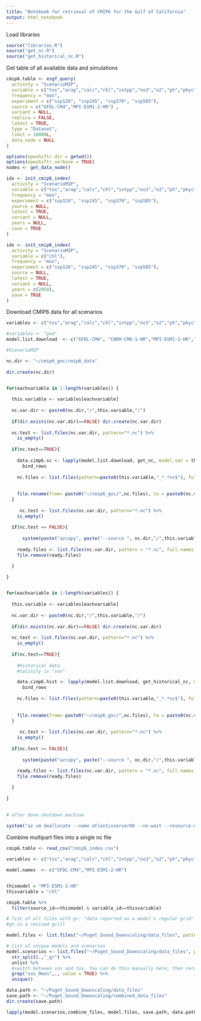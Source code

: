 ```yaml
---
title: "Notebook for retrieval of CMIP6 for the Gulf of California"
output: html_notebook
---
```


Load libraries
```r
source("libraries.R")
source("get_nc.R")
source("get_historical_nc.R")


```


Get table of all available data and simulations
```r

cmip6.table <- esgf_query(
  activity = "ScenarioMIP",
  variable = c("tos","arag","calc","chl","intpp","no3","o2","ph","phyc","po4","si","sos","talk"),
  frequency = "mon",
  experiment = c("ssp126", "ssp245", "ssp370", "ssp585"),
  source = c("GFDL-CM4","MPI-ESM1-2-HR") ,
  variant = NULL,
  replica = FALSE,
  latest = TRUE,
  type = "Dataset",
  limit = 10000L,
  data_node = NULL
)

options(epwshiftr.dir = getwd())
options(epwshiftr.verbose = TRUE)
nodes <- get_data_node()

idx <- init_cmip6_index(
  activity = "ScenarioMIP",
  variable = c("tos","arag","calc","chl","intpp","no3","o2","ph","phyc","po4","si","sos","talk"),
  frequency = "mon",
  experiment = c("ssp126", "ssp245", "ssp370", "ssp585"),
  source = NULL,
  latest = TRUE,
  variant = NULL,
  years = NULL,
  save = TRUE
)

idx <- init_cmip6_index(
  activity = "ScenarioMIP",
  variable = c("chl"),
  frequency = "mon",
  experiment = c("ssp126", "ssp245", "ssp370", "ssp585"),
  source = NULL,
  latest = TRUE,
  variant = NULL,
  years = c(2050),
  save = TRUE
)


```


Download CMIP6 data for all scenarios
```r

variables <- c("tos","arag","calc","chl","intpp","no3","o2","ph","phyc","po4","si","sos","talk")

#variables <- "po4"
model.list.download  <- c("GFDL-CM4", "CNRM-CM6-1-HR","MPI-ESM1-2-HR","CMCC-CM2-SR5")

#ScenarioMIP

nc.dir <- "~/cmip6_goc/cmip6_data"
                       
dir.create(nc.dir)


for(eachvariable in 1:length(variables)) {
  
  this.variable <- variables[eachvariable]
  
  nc.var.dir <- paste0(nc.dir,"/",this.variable,"/")
  
  if(dir.exists(nc.var.dir)==FALSE) dir.create(nc.var.dir)
  
  nc.test <- list.files(nc.var.dir, pattern="*.nc") %>% 
    is_empty()
  
  if(nc.test==TRUE){
    
    data.cimp6.sc <- lapply(model.list.download, get_nc, model.var = this.variable) %>% 
      bind_rows
    
    nc.files <- list.files(pattern=paste0(this.variable,"_*.*nc$"), full.names = FALSE)
    
    
    file.rename(from= paste0("~/cmip6_goc/",nc.files), to = paste0(nc.var.dir,nc.files))                     
  }
    
     nc.test <- list.files(nc.var.dir, pattern="*.nc") %>% 
    is_empty()
  
  if(nc.test == FALSE){
    
      system(paste("azcopy", paste("--source ", nc.dir,"/",this.variable,sep=""), paste("--destination https://morzariacedostorage.blob.core.windows.net/cmipdata/",this.variable," ",sep=""),"--dest-key /3zI0x7ZAKvovl5kmIQ9FwJ9lqtPn3PAn5H0dJ9Iwt5b47lOPuVkZZK/0p2dOrq81xZ9eQmb8Mugjf+BqWi1ng== ", "--recursive", "--quiet", "--exclude-older",sep=" \\"), wait=TRUE)
    
    ready.files <- list.files(nc.var.dir, pattern = "*.nc", full.names = TRUE)
    file.remove(ready.files)

  }
   
}  


for(eachvariable in 1:length(variables)) {
  
  this.variable <- variables[eachvariable]
  
  nc.var.dir <- paste0(nc.dir,"/",this.variable,"/")
  
  if(dir.exists(nc.var.dir)==FALSE) dir.create(nc.var.dir)
  
  nc.test <- list.files(nc.var.dir, pattern="*.nc") %>% 
    is_empty()
  
  if(nc.test==TRUE){
    
    #Historical data
    #salinity is "sos"

    data.cimp6.hist <- lapply(model.list.download, get_historical_nc, model.var = this.variable) %>% 
      bind_rows
    
    nc.files <- list.files(pattern=paste0(this.variable,"_*.*nc$"), full.names = FALSE)
    
    
    file.rename(from= paste0("~/cmip6_goc/",nc.files), to = paste0(nc.var.dir,nc.files))                     
  }
    
     nc.test <- list.files(nc.var.dir, pattern="*.nc") %>% 
    is_empty()
  
  if(nc.test == FALSE){
    
      system(paste("azcopy", paste("--source ", nc.dir,"/",this.variable,sep=""), paste("--destination https://morzariacedostorage.blob.core.windows.net/cmipdata/",this.variable," ",sep=""),"--dest-key /3zI0x7ZAKvovl5kmIQ9FwJ9lqtPn3PAn5H0dJ9Iwt5b47lOPuVkZZK/0p2dOrq81xZ9eQmb8Mugjf+BqWi1ng== ", "--recursive", "--quiet", "--exclude-older",sep=" \\"), wait=TRUE)
    
    ready.files <- list.files(nc.var.dir, pattern = "*.nc", full.names = TRUE)
    file.remove(ready.files)

  }
   
}  

    
# after done shutdown machine  
 
system("az vm deallocate --name atlantisserver08 --no-wait --resource-group morzariacedogroup")

```


Combine multipart files into a single nc file
```r

cmip6.table <- read_csv("cmip6_index.csv")

variables <- c("tos","arag","calc","chl","intpp","no3","o2","ph","phyc","po4","si","sos","talk")

model.names  <- c("GFDL-CM4","MPI-ESM1-2-HR")


thismodel = "MPI-ESM1-2-HR"
thisvariable = "chl"

cmip6.table %>% 
  filter(source_id==thismodel & variable_id==thisvariable)

# list of all files with gr: "data reported on a model's regular grid"
#gn is a revised grill

model.files <- list.files("~/Puget_Sound_Downscaling/data_files", pattern = "*_gr_*.*nc$") 

# list of unique models and scenarios
model.scenarios <- list.files("~/Puget_Sound_Downscaling/data_files", pattern = "*_gr_*.*nc$") %>% 
  str_split(.,"_gr") %>% 
  unlist %>% 
  #switch between sos and tos. You can do this manually here, then rerun. ( Note on 7/20/20)
  grep("sos_Omon",., value = TRUE) %>% 
  unique()

data.path <- "~/Puget_Sound_Downscaling/data_files"
save.path <- "~/Puget_Sound_Downscaling/combined_data_files"
dir.create(save.path)

lapply(model.scenarios,combine_files, model.files, save.path, data.path)


```


